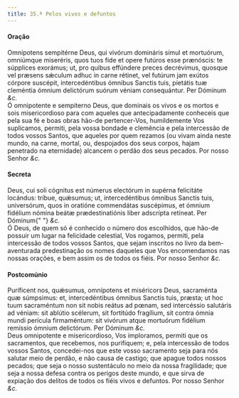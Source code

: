 ```yaml
---
title: 35.ª Pelos vivos e defuntos
---
```


<h4 class="text-center">Oração</h4>
<div class="grid grid-cols-2 gap-5">
  <div class="col-6 dropcaps text-justify">
    Omnípotens sempitérne Deus, qui vivórum domináris simul et mortuórum,
    omniúmque miseréris, quos tuos fide et opere futúros esse prænóscis: te
    súpplices exorámus; ut, pro quibus effúndere preces decrévimus, quosque vel
    præsens sǽculum adhuc in carne rétinet, vel futúrum jam exútos córpore
    suscépit, intercedéntibus ómnibus Sanctis tuis, pietátis tuæ cleméntia
    ómnium delictórum suórum véniam consequántur. Per Dóminum <em>&c.</em>
  </div>
  <div class="col-6 dropcaps text-justify">
    Ó omnipotente e sempiterno Deus, que dominais os vivos e os mortos e sois
    misericordioso para com aqueles que antecipadamente conheceis que pela sua
    fé e boas obras hão-de pertencer-Vos, humildemente Vos suplicamos, permiti,
    pela vossa bondade e clemência e pela intercessão de todos vossos Santos,
    que aqueles por quem rezamos (ou vivam ainda neste mundo, na carne, mortal,
    ou, despojados dos seus corpos, hajam penetrado na eternidade) alcancem o
    perdão dos seus pecados. Por nosso Senhor <em>&c.</em>
  </div>
</div>

<h4 class="text-center">Secreta</h4>
<div class="grid grid-cols-2 gap-5">
  <div class="col-6 dropcaps text-justify">
    Deus, cui soli cógnitus est númerus electórum in supérna felicitáte
    locándus: tríbue, quǽsumus; ut, intercedéntibus ómnibus Sanctis tuis,
    universórum, quos in oratióne commendátas suscépimus, et ómnium fidélium
    nómina beátæ prædestinatiónis liber adscrípta retíneat. Per Dóminum{" "}
    <em>&c.</em>
  </div>
  <div class="col-6 dropcaps text-justify">
    Ó Deus, de quem só é conhecido o número dos escolhidos, que hão-de possuir
    um lugar na felicidade celestial, Vos rogamos, permiti, pela intercessão de
    todos vossos Santos, que sejam inscritos no livro da bem-aventurada
    predestinação os nomes daqueles que Vos encomendamos nas nossas orações, e
    bem assim os de todos os fiéis. Por nosso Senhor <em>&c.</em>
  </div>
</div>

<h4 class="text-center">Postcomúnio</h4>
<div class="grid grid-cols-2 gap-5">
  <div class="col-6 dropcaps text-justify">
    Puríficent nos, quǽsumus, omnípotens et miséricors Deus, sacraménta quæ
    súmpsimus: et, intercedéntibus ómnibus Sanctis tuis, præsta; ut hoc tuum
    sacraméntum non sit nobis reátus ad pœnam, sed intercéssio salutáris ad
    véniam: sit ablútio scélerum, sit fortitúdo fragílium, sit contra ómnia
    mundi perícula firmaméntum: sit vivórum atque mortuórum fidélium remíssio
    ómnium delictórum. Per Dóminum <em>&c.</em>
  </div>
  <div class="col-6 dropcaps text-justify">
    Deus omnipotente e misericordioso, Vos imploramos, permiti que os
    sacramentos, que recebemos, nos purifiquem; e, pela intercessão de todos
    vossos Santos, concedei-nos que este vosso sacramento seja para nós salutar
    meio de perdão, e não causa de castigo; que apague todos nossos pecados; que
    seja o nosso sustentáculo no meio da nossa fragilidade; que seja a nossa
    defesa contra os perigos deste mundo, e que sirva de expiação dos delitos de
    todos os fiéis vivos e defuntos. Por nosso Senhor <em>&c.</em>
  </div>
</div>
